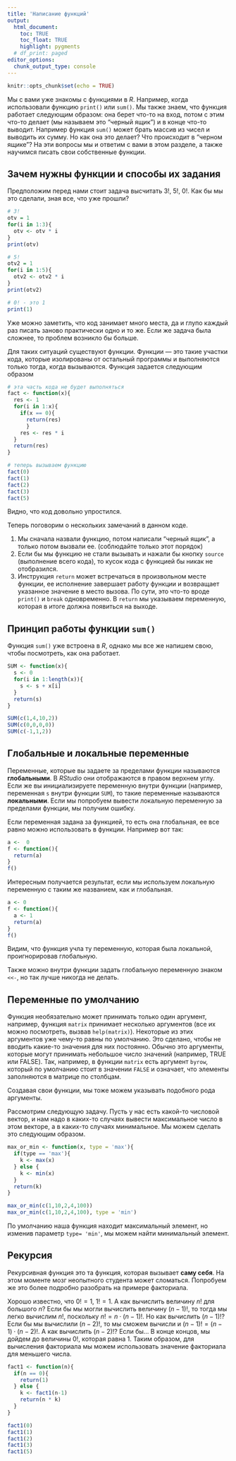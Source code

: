 ```yaml
---
title: 'Написание функций'
output: 
  html_document:
    toc: TRUE
    toc_float: TRUE
    highlight: pygments
  # df_print: paged
editor_options: 
  chunk_output_type: console
---
```


```r
knitr::opts_chunk$set(echo = TRUE)
```

Мы с вами уже знакомы с функциями в _R_. Например, когда использовали функцию `print()` или `sum()`. Мы также знаем, что функция работает следующим образом: она берет что-то на вход, потом с этим что-то делает (мы называем это "черный ящик") и в конце что-то выводит. Например функция `sum()` может брать массив из чисел и выводить их сумму. Но как она это делает? Что происходит в "черном ящике"? На эти вопросы мы и ответим с вами в этом разделе, а также научимся писать свои собственные функции. 

## Зачем нужны функции и способы их задания

Предположим перед нами стоит задача высчитать 3!, 5!, 0!. Как бы мы это сделали, зная все, что уже прошли?

```r
# 3!
otv = 1
for(i in 1:3){
  otv <- otv * i
}
print(otv)

# 5!
otv2 = 1
for(i in 1:5){
  otv2 <- otv2 * i 
}
print(otv2)

# 0! - это 1
print(1)
```

Уже можно заметить, что код занимает много места, да и глупо каждый раз писать заново практически одно и то же. Если же задача была сложнее, то проблем возникло бы больше. 

Для таких ситуаций существуют функции. Функции — это такие участки кода, которые изолированы от остальный программы и выполняются только тогда, когда вызываются. Функция задается следующим образом

```r
# эта часть кода не будет выполняться
fact <- function(x){
  res <- 1
  for(i in 1:x){
    if(x == 0){
      return(res)
      }
    res <- res * i
  }
  return(res)
}

# теперь вызываем функцию
fact(0)
fact(1)
fact(2)
fact(3)
fact(5)
```

Видно, что код довольно упростился. 

Теперь поговорим о нескольких замечаний в данном коде.

1. Мы сначала назвали функцию, потом написали "черный ящик", а только потом вызвали ее. (соблюдайте только этот порядок)
2. Если бы мы функцию не стали вызывать и нажали бы кнопку `source` (выполнение всего кода), то кусок кода с функцией бы никак не отобразился.
3. Инструкция `return` может встречаться в произвольном месте функции, ее исполнение завершает работу функции и возвращает указанное значение в место вызова. По сути, это что-то вроде `print()` и `break` одновременно. В `return` мы указываем переменную, которая в итоге должна появиться на выходе. 

## Принцип работы функции `sum()`

Функция `sum()` уже встроена в _R_, однако мы все же напишем свою, чтобы посмотреть, как она работает.

```r
SUM <- function(x){
  s <- 0
  for(i in 1:length(x)){
    s <- s + x[i]
  }
  return(s)
}

SUM(c(1,4,10,2))
SUM(c(0,0,0,0))
SUM(c(-1,1,2))

```

## Глобальные и локальные переменные

Переменные, которые вы задаете за пределами функции называются **глобальными**. В _RStudio_ они отображаются в правом верхнем углу. Если же вы инициализируете переменную внутри функции (например, переменная `s` внутри функции `SUM`), то такие переменные называются **локальными**. Если мы попробуем вывести локальную переменную за пределами функции, мы получим ошибку.

Если переменная задана за функцией, то есть она глобальная, ее все равно можно использовать в функции. Например вот так:

```r
a <-  0
f <- function(){
  return(a)
}
f()

```

Интересным получается результат, если мы используем локальную переменную с таким же названием, как и глобальная. 

```r
a <- 0
f <- function(){
  a <- 1
  return(a)
}
f()
```

Видим, что функция учла ту переменную, которая была локальной, проигнорировав глобальную.

Также можно внутри функции задать глобальную переменную знаком `<<-`, но так лучше никогда не делать. 

## Переменные по умолчанию

Функция необязательно может принимать только один аргумент, например, функция `matrix` принимает несколько аргументов (все их можно посмотреть, вызвав `help(matrix)`). Некоторые из этих аргументов уже чему-то равны по умолчанию. Это сделано, чтобы не вводить какие-то значения для них постоянно. Обычно это аргументы, которые могут принимать небольшое число значений (например, TRUE или FALSE). Так, например, в функции `matrix` есть аргумент `byrow`, который по умолчанию стоит в значении `FALSE` и означает, что элементы заполняются в матрице по столбцам. 

Создавая свои функции, мы тоже можем указывать подобного рода аргументы. 

Рассмотрим следующую задачу. Пусть у нас есть какой-то числовой вектор, и нам надо в каких-то случаях вывести максимальное число в этом векторе, а в каких-то случаях минимальное. Мы можем сделать это следующим образом. 

```r
max_or_min <- function(x, type = 'max'){
  if(type == 'max'){
    k <- max(x)
  } else {
    k <- min(x)
  }
  return(k)
}

max_or_min(c(1,10,2,4,100))
max_or_min(c(1,10,2,4,100), type = 'min')
```

По умолчанию наша функция находит максимальный элемент, но изменив параметр `type= 'min'`, мы можем найти минимальный элемент.

## Рекурсия

Рекурсивная функция это та функция, которая вызывает **саму себя**. На этом моменте мозг неопытного студента может сломаться. Попробуем же это более подробно разобрать на примере факториала. 

Хорошо известно, что $0!=1$, $1!=1$. А как вычислить величину $n!$ для большого $n$? Если бы мы могли вычислить величину $(n-1)!$, то тогда мы легко вычислим $n!$, поскольку $n!=n⋅(n-1)!$. Но как вычислить $(n-1)!$? Если бы мы вычислили $(n-2)!$, то мы сможем вычисли и $(n-1)!=(n-1)⋅(n-2)!$. А как вычислить $(n-2)!$? Если бы... В конце концов, мы дойдем до величины $0!$, которая равна $1$. Таким образом, для вычисления факториала мы можем использовать значение факториала для меньшего числа. 

```r
fact1 <- function(n){
  if(n == 0){
    return(1)
  } else {
    k <- fact1(n-1)
    return(n * k)
  }
}

fact1(0)
fact1(1)
fact1(2)
fact1(3)
fact1(5)
```




